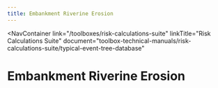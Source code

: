 ```yaml
---
title: Embankment Riverine Erosion
---
```



<NavContainer
  link="/toolboxes/risk-calculations-suite"
  linkTitle="Risk Calculations Suite"
  document="toolbox-technical-manuals/risk-calculations-suite/typical-event-tree-database"
></NavContainer>

# Embankment Riverine Erosion

<FigureNoRef 
    src="/figures/toolbox-technical-manuals/risk-calculations-suite/typical-event-tree-database/v1.0/Embankment-Riverine-Erosion.png" 
    alt="Embankment Riverine Erosion event tree" />
